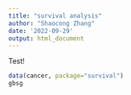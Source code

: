 ```yaml
---
title: "survival analysis"
author: "Shaocong Zhang"
date: '2022-09-29'
output: html_document
---
```


Test!

```r
data(cancer, package="survival")
gbsg
```
